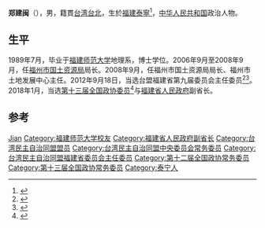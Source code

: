 '''郑建闽'''（{{bd|1965年|5月16日||}}），男，籍貫[[台湾|台湾]][[台北|台北]]，生於[[福建|福建]][[泰宁县|泰寧]]<ref>{{cite news|title=郑建闽不再担任福建省质监局局长职务(图 简历) |url=http://district.ce.cn/newarea/sddy/201806/20/t20180620_29478330.shtml|accessdate=2018年06月20日 13:47 |newspaper=经济日报-中国经济网}}</ref>，[[中华人民共和国|中华人民共和国]]政治人物。

== 生平 ==
1989年7月，毕业于[[福建师范大学|福建师范大学]]地理系，博士学位。2006年9月至2008年9月，任[[福州市国土资源局|福州市国土资源局]]局长。2008年9月，任福州市国土资源局局长、福州市土地发展中心主任。2012年9月18日，当选台盟福建省第九届委员会主任委员<ref>{{cite news|title=郑建闽：两岸关系处理要润物无声、春风化雨|url=http://news.youth.cn/gn/201403/t20140309_4836623.htm|accessdate=2015-02-02|newspaper=中国青年报|archive-date=2018-01-27|archive-url=https://web.archive.org/web/20180127202333/http://news.youth.cn/gn/201403/t20140309_4836623.htm|dead-url=no}}</ref><ref>{{cite news|title=郑建闽委员：发挥福建优势 构建“闽台共同文化区”|url=http://www.ce.cn/xwzx/gnsz/zg/201403/12/t20140312_2463703.shtml|accessdate=2015-02-02|newspaper=中国经济网|archive-date=2016-03-04|archive-url=https://web.archive.org/web/20160304194211/http://www.ce.cn/xwzx/gnsz/zg/201403/12/t20140312_2463703.shtml|dead-url=no}}</ref>。2018年1月，当选[[中国人民政治协商会议第十三届全国委员会委员名单|第十三届全国政协委员]]<ref>{{Cite web|url=http://sports.163.com/18/0126/06/D92BRKK400051C89.html|title=中国人民政治协商会议第十三届全国委员会委员名单|accessdate=2018-01-26|last=|work=网易|archive-url=https://web.archive.org/web/20180127143232/http://sports.163.com/18/0126/06/D92BRKK400051C89.html|archive-date=2018-01-27|dead-url=yes}}</ref>与[[福建省人民政府|福建省人民政府]]副省长。

== 参考 ==
{{reflist}}

{{福建省领导人}}
{{台湾民主自治同盟第九届中央委员会}}
{{台湾民主自治同盟第十届中央委员会}}

{{Authority control}}
{{DEFAULTSORT:Zheng郑}}
[[Category:郑姓|Jian]]
[[Category:福建师范大学校友|Category:福建师范大学校友]]
[[Category:福建省人民政府副省长|Category:福建省人民政府副省长]]
[[Category:台湾民主自治同盟盟员|Category:台湾民主自治同盟盟员]]
[[Category:台湾民主自治同盟中央委员会常务委员|Category:台湾民主自治同盟中央委员会常务委员]]
[[Category:台湾民主自治同盟福建省委员会主任委员|Category:台湾民主自治同盟福建省委员会主任委员]]
[[Category:第十二届全国政协常务委员|Category:第十二届全国政协常务委员]]
[[Category:第十三届全国政协常务委员|Category:第十三届全国政协常务委员]]
[[Category:泰宁人|Category:泰宁人]]


{{中国政治人物小作品}}